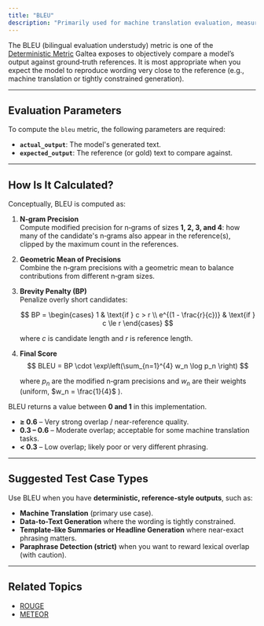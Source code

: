 ```yaml
---
title: "BLEU"
description: "Primarily used for machine translation evaluation, measuring how many n-grams (phrases of n words) in the candidate translation overlap with those in a set of reference translations."
---
```


The BLEU (bilingual evaluation understudy) metric is one of the [Deterministic Metric](/concepts/metric) Galtea exposes to objectively compare a model’s output against ground‑truth references. It is most appropriate when you expect the model to reproduce wording very close to the reference (e.g., machine translation or tightly constrained generation).

---
## Evaluation Parameters

To compute the `bleu` metric, the following parameters are required:

- **`actual_output`**: The model's generated text.
- **`expected_output`**: The reference (or gold) text to compare against.

---
## How Is It Calculated?

Conceptually, BLEU is computed as:

1. **N‑gram Precision**  
   Compute modified precision for n‑grams of sizes **1, 2, 3, and 4**: how many of the candidate's n‑grams also appear in the reference(s), clipped by the maximum count in the references.

2. **Geometric Mean of Precisions**  
   Combine the n‑gram precisions with a geometric mean to balance contributions from different n‑gram sizes.

3. **Brevity Penalty (BP)**  
   Penalize overly short candidates:

   $$
   BP =
     \begin{cases}
       1 & \text{if } c > r \\
       e^{(1 - \frac{r}{c})} & \text{if } c \le r
     \end{cases}
   $$

   where $c$ is candidate length and $r$ is reference length.

4. **Final Score**
   $$
   BLEU = BP \cdot \exp\left(\sum_{n=1}^{4} w_n \log p_n \right)
   $$

   where $p_n$ are the modified n‑gram precisions and $w_n$ are their weights (uniform, $w_n = \frac{1}{4}$ \).


BLEU returns a value between **0 and 1** in this implementation.

- **≥ 0.6** – Very strong overlap / near-reference quality.
- **0.3 – 0.6** – Moderate overlap; acceptable for some machine translation tasks.
- **< 0.3** – Low overlap; likely poor or very different phrasing.


---
## Suggested Test Case Types

Use BLEU when you have **deterministic, reference-style outputs**, such as:

- **Machine Translation** (primary use case).
- **Data-to-Text Generation** where the wording is tightly constrained.
- **Template-like Summaries or Headline Generation** where near-exact phrasing matters.
- **Paraphrase Detection (strict)** when you want to reward lexical overlap (with caution).

---
## Related Topics

- [ROUGE](/concepts/metric/rouge)
- [METEOR](/concepts/metric/meteor)